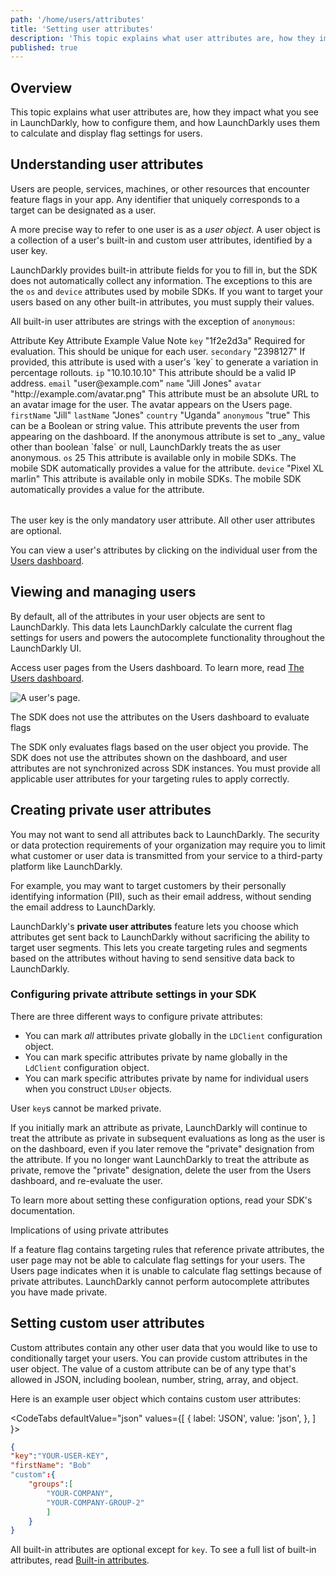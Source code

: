 ```yaml
---
path: '/home/users/attributes'
title: 'Setting user attributes'
description: 'This topic explains what user attributes are, how they impact what you see in LaunchDarkly, how to configure them, and how LaunchDarkly uses them to calculate and display flag settings for users.'
published: true
---
```


## Overview

This topic explains what user attributes are, how they impact what you see in LaunchDarkly, how to configure them, and how LaunchDarkly uses them to calculate and display flag settings for users.

## Understanding user attributes

Users are people, services, machines, or other resources that encounter feature flags in your app. Any identifier that uniquely corresponds to a target can be designated as a user.

A more precise way to refer to one user is as a _user object_. A user object is a collection of a user's built-in and custom user attributes, identified by a user key.

LaunchDarkly provides built-in attribute fields for you to fill in, but the SDK does not automatically collect any information. The exceptions to this are the `os` and `device` attributes used by mobile SDKs. If you want to target your users based on any other built-in attributes, you must supply their values.

All built-in user attributes are strings with the exception of `anonymous`:

<Table>
  <TableHeader>
    <TableHeadCell>Attribute Key</TableHeadCell>
    <TableHeadCell>Attribute Example Value</TableHeadCell>
    <TableHeadCell>Note</TableHeadCell>
  </TableHeader>
  <TableBody>
    <TableRow>
      <TableCell>
        <code>key</code>
      </TableCell>
      <TableCell>"1f2e2d3a"</TableCell>
      <TableCell>Required for evaluation. This should be unique for each user.</TableCell>
    </TableRow>
    <TableRow>
      <TableCell>
        <code>secondary</code>
      </TableCell>
      <TableCell>"2398127"</TableCell>
      <TableCell>
        If provided, this attribute is used with a user's `key` to generate a variation in percentage rollouts.
      </TableCell>
    </TableRow>
    <TableRow>
      <TableCell>
        <code>ip</code>
      </TableCell>
      <TableCell>"10.10.10.10"</TableCell>
      <TableCell>This attribute should be a valid IP address.</TableCell>
    </TableRow>
    <TableRow>
      <TableCell>
        <code>email</code>
      </TableCell>
      <TableCell>"user@example.com"</TableCell>
      <TableCell></TableCell>
    </TableRow>
    <TableRow>
      <TableCell>
        <code>name</code>
      </TableCell>
      <TableCell>"Jill Jones"</TableCell>
      <TableCell></TableCell>
    </TableRow>
    <TableRow>
      <TableCell>
        <code>avatar</code>
      </TableCell>
      <TableCell>"http://example.com/avatar.png"</TableCell>
      <TableCell>This attribute must be an absolute URL to an avatar image for the user. The avatar appears on the Users page.</TableCell>
    </TableRow>
    <TableRow>
      <TableCell>
        <code>firstName</code>
      </TableCell>
      <TableCell>"Jill"</TableCell>
      <TableCell></TableCell>
    </TableRow>
    <TableRow>
      <TableCell>
        <code>lastName</code>
      </TableCell>
      <TableCell>"Jones"</TableCell>
      <TableCell></TableCell>
    </TableRow>
    <TableRow>
      <TableCell>
        <code>country</code>
      </TableCell>
      <TableCell>"Uganda"</TableCell>
      <TableCell></TableCell>
    </TableRow>
    <TableRow>
      <TableCell>
        <code>anonymous</code>
      </TableCell>
      <TableCell>"true"</TableCell>
      <TableCell>This can be a Boolean or string value. This attribute prevents the user from appearing on the dashboard. If the anonymous attribute is set to _any_ value other than boolean `false` or null, LaunchDarkly treats the as user anonymous.</TableCell>
    </TableRow>
    <TableRow>
      <TableCell>
        <code>os</code>
      </TableCell>
      <TableCell>25</TableCell>
      <TableCell>This attribute is available only in mobile SDKs. The mobile SDK automatically provides a value for the attribute.</TableCell>
    </TableRow>
    <TableRow>
      <TableCell>
        <code>device</code>
      </TableCell>
      <TableCell>"Pixel XL marlin"</TableCell>
      <TableCell>This attribute is available only in mobile SDKs. The mobile SDK automatically provides a value for the attribute.</TableCell>
    </TableRow>
  </TableBody>
</Table>

The user key is the only mandatory user attribute. All other user attributes are optional.

You can view a user's attributes by clicking on the individual user from the [Users dashboard](https://app.launchdarkly.com/users).

## Viewing and managing users

By default, all of the attributes in your user objects are sent to LaunchDarkly. This data lets LaunchDarkly calculate the current flag settings for users and powers the autocomplete functionality throughout the LaunchDarkly UI.

Access user pages from the Users dashboard. To learn more, read [The Users dashboard](/home/users/users-dashboard).

![A user's page.](../../images/users-details.png)

<Callout intent="alert">
<CalloutTitle>The SDK does not use the attributes on the Users dashboard to evaluate flags</CalloutTitle>
<CalloutDescription>

The SDK only evaluates flags based on the user object you provide. The SDK does not use the attributes shown on the dashboard, and user attributes are not synchronized across SDK instances. You must provide all applicable user attributes for your targeting rules to apply correctly.

</CalloutDescription>
</Callout>

## Creating private user attributes

You may not want to send all attributes back to LaunchDarkly. The security or data protection requirements of your organization may require you to limit what customer or user data is transmitted from your service to a third-party platform like LaunchDarkly.

For example, you may want to target customers by their personally identifying information (PII), such as their email address, without sending the email address to LaunchDarkly.

LaunchDarkly's **private user attributes** feature lets you choose which attributes get sent back to LaunchDarkly without sacrificing the ability to target user segments. This lets you create targeting rules and segments based on the attributes without having to send sensitive data back to LaunchDarkly.

### Configuring private attribute settings in your SDK

There are three different ways to configure private attributes:

- You can mark _all_ attributes private globally in the `LDClient` configuration object.
- You can mark specific attributes private by name globally in the `LdClient` configuration object.
- You can mark specific attributes private by name for individual users when you construct `LDUser` objects.

User `key`s cannot be marked private.

If you initially mark an attribute as private, LaunchDarkly will continue to treat the attribute as private in subsequent evaluations as long as the user is on the dashboard, even if you later remove the "private" designation from the attribute. If you no longer want LaunchDarkly to treat the attribute as private, remove the "private" designation, delete the user from the Users dashboard, and re-evaluate the user.

To learn more about setting these configuration options, read your SDK's documentation.

<Callout intent="alert">
<CalloutTitle>Implications of using private attributes</CalloutTitle>
<CalloutDescription>

If a feature flag contains targeting rules that reference private attributes, the user page may not be able to calculate flag settings for your users. The Users page indicates when it is unable to calculate flag settings  because of private attributes. LaunchDarkly cannot perform autocomplete attributes you have made private.

</CalloutDescription>
</Callout>

## Setting custom user attributes

Custom attributes contain any other user data that you would like to use to conditionally target your users. You can provide custom attributes in the user object. The value of a custom attribute can be of any type that's allowed in JSON, including boolean, number, string, array, and object.

Here is an example user object which contains custom user attributes:

<CodeTabs
  defaultValue="json"
  values={[
    { label: 'JSON', value: 'json', },
  ]
}>
<CodeTabItem value="json">

```json
{
"key":"YOUR-USER-KEY",
"firstName": "Bob"
"custom":{
	"groups":[
		"YOUR-COMPANY",
		"YOUR-COMPANY-GROUP-2"
		]
	}
}
```

</CodeTabItem>
</CodeTabs>

All built-in attributes are optional except for `key`. To see a full list of built-in attributes, read [Built-in attributes](/home/flags/targeting-users#built-in-attributes).
